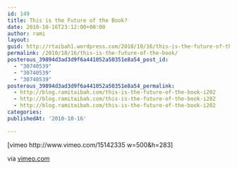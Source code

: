 ```yaml
---
id: 149
title: This is the Future of the Book?
date: 2010-10-16T23:12:00+00:00
author: rami
layout: 
guid: http://rtaibah1.wordpress.com/2010/10/16/this-is-the-future-of-the-book
permalink: /2010/10/16/this-is-the-future-of-the-book/
posterous_39894d3ad3d9f6a441052a50351e8a54_post_id:
  - "30740539"
  - "30740539"
  - "30740539"
posterous_39894d3ad3d9f6a441052a50351e8a54_permalink:
  - http://blog.ramitaibah.com/this-is-the-future-of-the-book-i202
  - http://blog.ramitaibah.com/this-is-the-future-of-the-book-i202
  - http://blog.ramitaibah.com/this-is-the-future-of-the-book-i202
categories:
publishedAt: '2010-10-16'

---
```

<div class="posterous_bookmarklet_entry">
  [vimeo http://www.vimeo.com/15142335 w=500&h=283]</p> 
  
  <div class="posterous_quote_citation">
    via <a href="http://vimeo.com/15142335">vimeo.com</a>
  </div>
  
  <p>
    &nbsp;
  </p>
</div>
